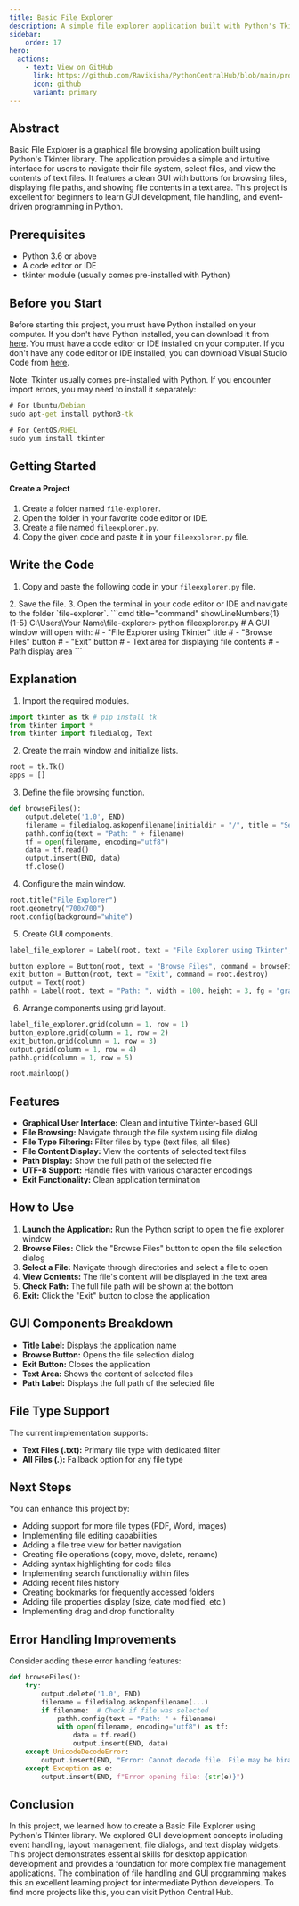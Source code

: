 ```yaml
---
title: Basic File Explorer
description: A simple file explorer application built with Python's Tkinter library that allows users to browse, open, and read text files through a graphical interface.
sidebar: 
    order: 17
hero:
  actions:
    - text: View on GitHub
      link: https://github.com/Ravikisha/PythonCentralHub/blob/main/projects/beginners/fileexplorer.py
      icon: github
      variant: primary
---
```


## Abstract
Basic File Explorer is a graphical file browsing application built using Python's Tkinter library. The application provides a simple and intuitive interface for users to navigate their file system, select files, and view the contents of text files. It features a clean GUI with buttons for browsing files, displaying file paths, and showing file contents in a text area. This project is excellent for beginners to learn GUI development, file handling, and event-driven programming in Python.

## Prerequisites
- Python 3.6 or above
- A code editor or IDE
- tkinter module (usually comes pre-installed with Python)

## Before you Start
Before starting this project, you must have Python installed on your computer. If you don't have Python installed, you can download it from [here](https://www.python.org/downloads/). You must have a code editor or IDE installed on your computer. If you don't have any code editor or IDE installed, you can download Visual Studio Code from [here](https://code.visualstudio.com/download). 

Note: Tkinter usually comes pre-installed with Python. If you encounter import errors, you may need to install it separately:

```cmd title="command" showLineNumbers{1} {1}
# For Ubuntu/Debian
sudo apt-get install python3-tk

# For CentOS/RHEL
sudo yum install tkinter
```

## Getting Started
#### Create a Project
1. Create a folder named `file-explorer`.
2. Open the folder in your favorite code editor or IDE.
3. Create a file named `fileexplorer.py`.
4. Copy the given code and paste it in your `fileexplorer.py` file.

## Write the Code
1. Copy and paste the following code in your `fileexplorer.py` file.
<FileCode file="projects/beginners/fileexplorer.py" lang="python" title="Basic File Explorer" />
2. Save the file.
3. Open the terminal in your code editor or IDE and navigate to the folder `file-explorer`.
```cmd title="command" showLineNumbers{1} {1-5}
C:\Users\Your Name\file-explorer> python fileexplorer.py
# A GUI window will open with:
# - "File Explorer using Tkinter" title
# - "Browse Files" button
# - "Exit" button
# - Text area for displaying file contents
# - Path display area
```

## Explanation
1. Import the required modules.
```python title="fileexplorer.py" showLineNumbers{1} {1-4}
import tkinter as tk # pip install tk
from tkinter import *
from tkinter import filedialog, Text
```

2. Create the main window and initialize lists.
```python title="fileexplorer.py" showLineNumbers{1} {1-3}
root = tk.Tk()
apps = []
```

3. Define the file browsing function.
```python title="fileexplorer.py" showLineNumbers{1} {1-10}
def browseFiles():
    output.delete('1.0', END)
    filename = filedialog.askopenfilename(initialdir = "/", title = "Select a File", filetypes = (("Text files","*.txt*"), ("all files", "*.*")))
    pathh.config(text = "Path: " + filename)
    tf = open(filename, encoding="utf8")
    data = tf.read()
    output.insert(END, data)
    tf.close()
```

4. Configure the main window.
```python title="fileexplorer.py" showLineNumbers{1} {1-3}
root.title("File Explorer")
root.geometry("700x700")
root.config(background="white")
```

5. Create GUI components.
```python title="fileexplorer.py" showLineNumbers{1} {1-8}
label_file_explorer = Label(root, text = "File Explorer using Tkinter", width = 100, height = 3, fg = "gray", bg = "whitesmoke")

button_explore = Button(root, text = "Browse Files", command = browseFiles)
exit_button = Button(root, text = "Exit", command = root.destroy)
output = Text(root)
pathh = Label(root, text = "Path: ", width = 100, height = 3, fg = "gray", bg = "whitesmoke")
```

6. Arrange components using grid layout.
```python title="fileexplorer.py" showLineNumbers{1} {1-8}
label_file_explorer.grid(column = 1, row = 1)
button_explore.grid(column = 1, row = 2)
exit_button.grid(column = 1, row = 3)
output.grid(column = 1, row = 4)
pathh.grid(column = 1, row = 5)

root.mainloop()
```

## Features
- **Graphical User Interface:** Clean and intuitive Tkinter-based GUI
- **File Browsing:** Navigate through the file system using file dialog
- **File Type Filtering:** Filter files by type (text files, all files)
- **File Content Display:** View the contents of selected text files
- **Path Display:** Show the full path of the selected file
- **UTF-8 Support:** Handle files with various character encodings
- **Exit Functionality:** Clean application termination

## How to Use
1. **Launch the Application:** Run the Python script to open the file explorer window
2. **Browse Files:** Click the "Browse Files" button to open the file selection dialog
3. **Select a File:** Navigate through directories and select a file to open
4. **View Contents:** The file's content will be displayed in the text area
5. **Check Path:** The full file path will be shown at the bottom
6. **Exit:** Click the "Exit" button to close the application

## GUI Components Breakdown
- **Title Label:** Displays the application name
- **Browse Button:** Opens the file selection dialog
- **Exit Button:** Closes the application
- **Text Area:** Shows the content of selected files
- **Path Label:** Displays the full path of the selected file

## File Type Support
The current implementation supports:
- **Text Files (.txt):** Primary file type with dedicated filter
- **All Files (*.*):** Fallback option for any file type

## Next Steps
You can enhance this project by:
- Adding support for more file types (PDF, Word, images)
- Implementing file editing capabilities
- Adding a file tree view for better navigation
- Creating file operations (copy, move, delete, rename)
- Adding syntax highlighting for code files
- Implementing search functionality within files
- Adding recent files history
- Creating bookmarks for frequently accessed folders
- Adding file properties display (size, date modified, etc.)
- Implementing drag and drop functionality

## Error Handling Improvements
Consider adding these error handling features:
```python
def browseFiles():
    try:
        output.delete('1.0', END)
        filename = filedialog.askopenfilename(...)
        if filename:  # Check if file was selected
            pathh.config(text = "Path: " + filename)
            with open(filename, encoding="utf8") as tf:
                data = tf.read()
                output.insert(END, data)
    except UnicodeDecodeError:
        output.insert(END, "Error: Cannot decode file. File may be binary or use different encoding.")
    except Exception as e:
        output.insert(END, f"Error opening file: {str(e)}")
```

## Conclusion
In this project, we learned how to create a Basic File Explorer using Python's Tkinter library. We explored GUI development concepts including event handling, layout management, file dialogs, and text display widgets. This project demonstrates essential skills for desktop application development and provides a foundation for more complex file management applications. The combination of file handling and GUI programming makes this an excellent learning project for intermediate Python developers. To find more projects like this, you can visit Python Central Hub.
